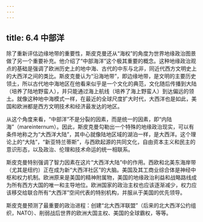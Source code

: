 ```yaml
---
---
---
```

title: 6.4 中部洋
---



除了重新评估边缘地带的重要性，斯皮克曼还从“海权”的角度为世界地缘政治图景做了另一个重要补充。他介绍了“中部海洋”这个极其重要的概念。这种地缘政治观点的基础是强调了欧洲历史上的地中海、古代的中东与北非，同近代西方文明史上的大西洋之间的类比。斯皮克曼认为“沿海地带”，即边缘地带，是文明的主要历史领土，所以古代地中海地区在他看来似乎是一个文化的典范，文化随后传播到大陆（培养了陆地野蛮人），并只能通过海上航线（培养了海上野蛮人）到达偏远的领土。就像这种地中海模式一样，在最近的全球尺度扩大时代，大西洋也是如此，美国和欧洲都是西方文明技术和经济最发达的地区。

从这个角度来看，“中部洋”不是分裂的因素，而是统一的因素，即“内陆海”（mareinternum）。因此，斯皮克曼勾勒出一个特殊的地缘政治现实，可以有条件地称之为“大西洋大陆”，其中心就像陆地区域的湖泊一样，是大西洋。这个理论上的“大陆”，“新亚特兰蒂斯”，与西欧起源的共同文化，自由资本主义和民主的意识形态，以及政治、伦理和技术命运的统一相联系。

斯皮克曼特别强调了智力因素在这片“大西洋大陆”中的作用。西欧和北美东海岸带（尤其是纽约）正在成为新“大西洋社区”的大脑。美国及其工商业综合体是神经中枢和权力机制。欧洲原来是美国的精神附属物，美国的地缘政治利益和战略路线成为所有西方大国的唯一和主导地位。欧洲国家的政治主权也应该逐渐减少，权力应该移交给联合所有“大西洋”空间代表的特别机构，并服从于美国的优先领导。

斯皮克曼预测了最重要的政治进程：创建“北大西洋联盟”（后来的北大西洋公约组织，NATO）、削弱战后世界的欧洲大国主权、美国的全球霸权，等等。